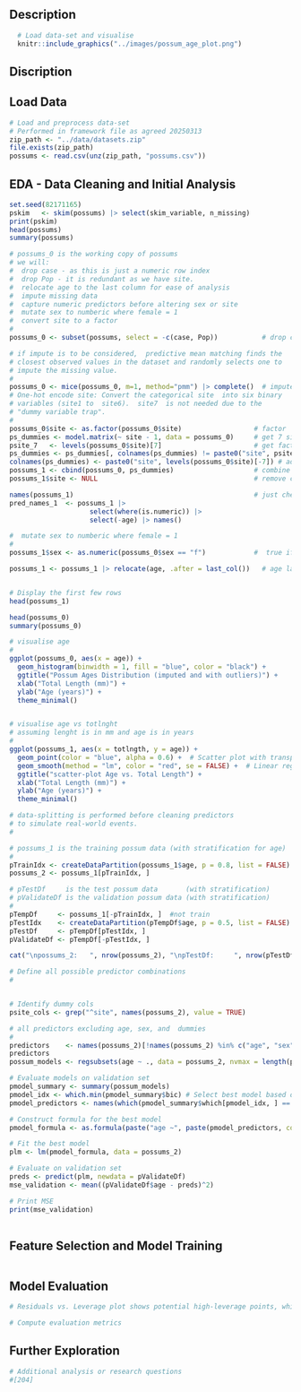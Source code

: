 ## Description

```r
  # Load data-set and visualise
  knitr::include_graphics("../images/possum_age_plot.png")

```

## Discription

## Load Data

```r

# Load and preprocess data-set
# Performed in framework file as agreed 20250313
zip_path <- "../data/datasets.zip"
file.exists(zip_path)
possums <- read.csv(unz(zip_path, "possums.csv"))

```

## EDA - Data Cleaning and Initial Analysis

```r

set.seed(82171165) 
pskim   <- skim(possums) |> select(skim_variable, n_missing)
print(pskim)                           
head(possums)    
summary(possums)

# possums_0 is the working copy of possums
# we will:
#  drop case - as this is just a numeric row index
#  drop Pop - it is redundant as we have site. 
#  relocate age to the last column for ease of analysis 
#  impute missing data 
#  capture numeric predictors before altering sex or site
#  mutate sex to numberic where female = 1
#  convert site to a factor
#
possums_0 <- subset(possums, select = -c(case, Pop))           # drop case and Pop

# if impute is to be considered,  predictive mean matching finds the 
# closest observed values in the dataset and randomly selects one to 
# impute the missing value.
#
possums_0 <- mice(possums_0, m=1, method="pmm") |> complete()  # impute
# One-hot encode site: Convert the categorical site  into six binary 
# variables (site1 to  site6).  site7  is not needed due to the 
# "dummy variable trap".    
#
possums_0$site <- as.factor(possums_0$site)                  # factor 
ps_dummies <- model.matrix(~ site - 1, data = possums_0)     # get 7 site columns
psite_7   <- levels(possums_0$site)[7]                       # get factor 7
ps_dummies <- ps_dummies[, colnames(ps_dummies) != paste0("site", psite_7)] #remove site7
colnames(ps_dummies) <- paste0("site", levels(possums_0$site)[-7]) # add names
possums_1 <- cbind(possums_0, ps_dummies)                    # combine with dummies
possums_1$site <- NULL                                       # remove categorical

names(possums_1)                                             # just checking
pred_names_1  <- possums_1 |> 
                    select(where(is.numeric)) |>  
                    select(-age) |> names() 

#  mutate sex to numberic where female = 1
#
possums_1$sex <- as.numeric(possums_0$sex == "f")            #  true if female

possums_1 <- possums_1 |> relocate(age, .after = last_col())   # age last 


# Display the first few rows
head(possums_1)
```

```r


head(possums_0)
summary(possums_0)

# visualise age 
#
ggplot(possums_0, aes(x = age)) +
  geom_histogram(binwidth = 1, fill = "blue", color = "black") +
  ggtitle("Possum Ages Distribution (imputed and with outliers)") +
  xlab("Total Length (mm)") +
  ylab("Age (years)") +
  theme_minimal()


# visualise age vs totlnght
# assuming lenght is in mm and age is in years
#
ggplot(possums_1, aes(x = totlngth, y = age)) +
  geom_point(color = "blue", alpha = 0.6) +  # Scatter plot with transparency
  geom_smooth(method = "lm", color = "red", se = FALSE) +  # Linear regression line
  ggtitle("scatter-plot Age vs. Total Length") +
  xlab("Total Length (mm)") +
  ylab("Age (years)") +
  theme_minimal()
```

```r

# data-splitting is performed before cleaning predictors 
# to simulate real-world events. 
# 

# possums_1 is the training possum data (with stratification for age)
#
pTrainIdx <- createDataPartition(possums_1$age, p = 0.8, list = FALSE)
possums_2 <- possums_1[pTrainIdx, ]

# pTestDf     is the test possum data       (with stratification)
# pValidateDf is the validation possum data (with stratification) 
#
pTempDf     <- possums_1[-pTrainIdx, ]  #not train
pTestIdx    <- createDataPartition(pTempDf$age, p = 0.5, list = FALSE) 
pTestDf     <- pTempDf[pTestIdx, ]   
pValidateDf <- pTempDf[-pTestIdx, ]

cat("\npossums_2:   ", nrow(possums_2), "\npTestDf:     ", nrow(pTestDf), "\nVpValidateDf: ", nrow(pValidateDf),"\n")

```

```r


# Define all possible predictor combinations
#


# Identify dummy cols
psite_cols <- grep("^site", names(possums_2), value = TRUE)

# all predictors excluding age, sex, and  dummies
#
predictors    <- names(possums_2)[!names(possums_2) %in% c("age", "sex", psite_cols)]
predictors
possum_models <- regsubsets(age ~ ., data = possums_2, nvmax = length(predictors))

# Evaluate models on validation set
pmodel_summary <- summary(possum_models)
pmodel_idx <- which.min(pmodel_summary$bic) # Select best model based on BIC (bayesian)
pmodel_predictors <- names(which(pmodel_summary$which[pmodel_idx, ] == TRUE))[-1]  # Extract best predictors

# Construct formula for the best model
pmodel_formula <- as.formula(paste("age ~", paste(pmodel_predictors, collapse = " + ")))

# Fit the best model
plm <- lm(pmodel_formula, data = possums_2)

# Evaluate on validation set
preds <- predict(plm, newdata = pValidateDf)
mse_validation <- mean((pValidateDf$age - preds)^2)

# Print MSE
print(mse_validation)
 
```

\newpage

## Feature Selection and Model Training

```r


```

## Model Evaluation

```r
# Residuals vs. Leverage plot shows potential high-leverage points, which may be influencing the model too much

# Compute evaluation metrics
```

## Further Exploration

```r
# Additional analysis or research questions 
#[204]
```
